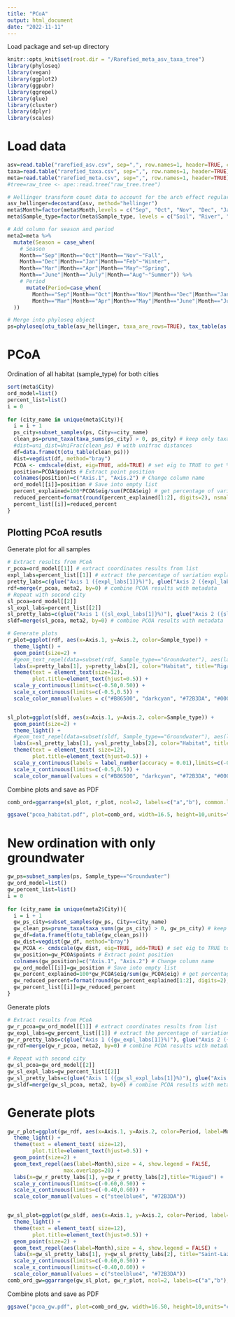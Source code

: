 ```yaml
---
title: "PCoA"
output: html_document
date: "2022-11-11"
---
```

Load package and set-up directory 
```r
knitr::opts_knit$set(root.dir = "/Rarefied_meta_asv_taxa_tree")
library(phyloseq)
library(vegan)
library(ggplot2)
library(ggpubr)
library(ggrepel)
library(glue)
library(cluster)
library(dplyr)
library(scales)
``` 
# Load data 
```r
asv=read.table("rarefied_asv.csv", sep=",", row.names=1, header=TRUE, check.names=FALSE) 
taxa=read.table("rarefied_taxa.csv", sep=",", row.names=1, header=TRUE) 
meta=read.table("rarefied_meta.csv", sep=",", row.names=1, header=TRUE) 
#tree=raw_tree <- ape::read.tree("raw_tree.tree")

# Hellinger transform count data to account for the arch effect regularly observed in ecological count data. 
asv_hellinger=decostand(asv, method="hellinger")
meta$Month=factor(meta$Month,levels = c("Sep", "Oct", "Nov", "Dec", "Jan", "Feb", "Mar", "Apr", "May", "June", "July","Aug")) 
meta$Sample_type=factor(meta$Sample_type, levels = c("Soil", "River", "Groundwater", "Snow"))

# Add column for season and period 
meta2=meta %>% 
  mutate(Season = case_when(
    # Season
    Month=="Sep"|Month=="Oct"|Month=="Nov"~"Fall",
    Month=="Dec"|Month=="Jan"|Month=="Feb"~"Winter",
    Month=="Mar"|Month=="Apr"|Month=="May"~"Spring",
    Month=="June"|Month=="July"|Month=="Aug"~"Summer")) %>%
    # Period
      mutate(Period=case_when(
        Month=="Sep"|Month=="Oct"|Month=="Nov"|Month=="Dec"|Month=="Jan"|Month=="Feb"~"Pre-recharge",
        Month=="Mar"|Month=="Apr"|Month=="May"|Month=="June"|Month=="July"|Month=="Aug"~"Post-recharge"
  ))

# Merge into phyloseq object 
ps=phyloseq(otu_table(asv_hellinger, taxa_are_rows=TRUE), tax_table(as.matrix(taxa)), sample_data(meta2))
```

# PCoA 
Ordination of all habitat (sample_type) for both cities 
```r
sort(meta$City)
ord_model=list()
percent_list=list()
i = 0
  
for (city_name in unique(meta$City)){
  i = i + 1
  ps_city=subset_samples(ps, City==city_name)
  clean_ps=prune_taxa(taxa_sums(ps_city) > 0, ps_city) # keep only taxa that have a total sum > 0 
  #dist=uni_dist=UniFrac(clean_ps) # with unifrac distances 
  df=data.frame(t(otu_table(clean_ps)))
  dist=vegdist(df, method="bray")
  PCOA <- cmdscale(dist, eig=TRUE, add=TRUE) # set eig to TRUE to get % of variance for each axis and correct negative eig values with add=TRUE
  position=PCOA$points # Extract point position 
  colnames(position)=c("Axis.1", "Axis.2") # Change column name 
  ord_model[[i]]=position # Save into empty list 
  percent_explained=100*PCOA$eig/sum(PCOA$eig) # get percentage of variation explained by each axis 
  reduced_percent=format(round(percent_explained[1:2], digits=2), nsmall=1, trim=TRUE) # reduce number of digits
  percent_list[[i]]=reduced_percent
}
``` 

## Plotting PCoA resutls 

Generate plot for all samples 
```r
# Extract results from PCoA 
r_pcoa=ord_model[[1]] # extract coordinates results from list
expl_labs=percent_list[[1]] # extract the percentage of variation explained from list 
pretty_labs=c(glue("Axis 1 ({expl_labs[1]}%)"), glue("Axis 2 ({expl_labs[2]}%)")) # modify the percentage (only 2 digits after comma and show at least one digit)
rdf=merge(r_pcoa, meta2, by=0) # combine PCOA results with metadata 
# Repeat with second city 
sl_pcoa=ord_model[[2]]
sl_expl_labs=percent_list[[2]]
sl_pretty_labs=c(glue("Axis 1 ({sl_expl_labs[1]}%)"), glue("Axis 2 ({sl_expl_labs[2]}%)"))
sldf=merge(sl_pcoa, meta2, by=0) # combine PCOA results with metadata 

# Generate plots 
r_plot=ggplot(rdf, aes(x=Axis.1, y=Axis.2, color=Sample_type)) + 
  theme_light() +
  geom_point(size=2) + 
  #geom_text_repel(data=subset(rdf, Sample_type=="Groundwater"), aes(label=Month), family="Palatino", size = 5, max.overlaps = Inf) + 
  labs(x=pretty_labs[1], y=pretty_labs[2], color="Habitat", title="Rigaud") + 
  theme(text = element_text(size=12), 
        plot.title=element_text(hjust=0.5)) + 
  scale_y_continuous(limits=c(-0.50,0.50)) +
  scale_x_continuous(limits=c(-0.5,0.5)) + 
  scale_color_manual(values = c("#B86500", "darkcyan", "#72B3DA", "#000000")) 


sl_plot=ggplot(sldf, aes(x=Axis.1, y=Axis.2, color=Sample_type)) + 
  geom_point(size=2) + 
  theme_light() + 
  #geom_text_repel(data=subset(sldf, Sample_type=="Groundwater"), aes(label=Month), family="Palatino", size = 5, max.overlaps = Inf) + 
  labs(x=sl_pretty_labs[1], y=sl_pretty_labs[2], color="Habitat", title="Saint-Lazare") + 
  theme(text = element_text( size=12), 
        plot.title=element_text(hjust=0.5)) + 
  scale_y_continuous(labels = label_number(accuracy = 0.01),limits=c(-0.50,0.50)) +
  scale_x_continuous(limits=c(-0.5,0.5)) + 
  scale_color_manual(values = c("#B86500", "darkcyan", "#72B3DA", "#000000")) 
```

Combine plots and save as PDF
```r
comb_ord=ggarrange(sl_plot, r_plot, ncol=2, labels=c("a","b"), common.legend = TRUE, legend="bottom")

ggsave("pcoa_habitat.pdf", plot=comb_ord, width=16.5, height=10,units="cm", path="/image/")
```

# New ordination with only groundwater 

```r
gw_ps=subset_samples(ps, Sample_type=="Groundwater")
gw_ord_model=list()
gw_percent_list=list()
i = 0
  
for (city_name in unique(meta2$City)){
  i = i + 1
  gw_ps_city=subset_samples(gw_ps, City==city_name)
  gw_clean_ps=prune_taxa(taxa_sums(gw_ps_city) > 0, gw_ps_city) # keep only taxa that have a total sum > 0 
  gw_df=data.frame(t(otu_table(gw_clean_ps)))
  gw_dist=vegdist(gw_df, method="bray")
  gw_PCOA <- cmdscale(gw_dist, eig=TRUE, add=TRUE) # set eig to TRUE to get % of variance for each axis and correct negative eig values with add=TRUE
  gw_position=gw_PCOA$points # Extract point position 
  colnames(gw_position)=c("Axis.1", "Axis.2") # Change column name 
  gw_ord_model[[i]]=gw_position # Save into empty list 
  gw_percent_explained=100*gw_PCOA$eig/sum(gw_PCOA$eig) # get percentage of variation explained by each axis 
  gw_reduced_percent=format(round(gw_percent_explained[1:2], digits=2), nsmall=1, trim=TRUE) # reduce number of digits
  gw_percent_list[[i]]=gw_reduced_percent
}
```

Generate plots 
```r
# Extract results from PCoA 
gw_r_pcoa=gw_ord_model[[1]] # extract coordinates results from list
gw_expl_labs=gw_percent_list[[1]] # extract the percentage of variation explained from list 
gw_r_pretty_labs=c(glue("Axis 1 ({gw_expl_labs[1]}%)"), glue("Axis 2 ({gw_expl_labs[2]}%)")) # modify the percentage (only 2 digits after comma and show at least one digit)
gw_rdf=merge(gw_r_pcoa, meta2, by=0) # combine PCOA results with metadata 

# Repeat with second city 
gw_sl_pcoa=gw_ord_model[[2]]
gw_sl_expl_labs=gw_percent_list[[2]]
gw_sl_pretty_labs=c(glue("Axis 1 ({gw_sl_expl_labs[1]}%)"), glue("Axis 2 ({gw_sl_expl_labs[2]}%)"))
gw_sldf=merge(gw_sl_pcoa, meta2, by=0) # combine PCOA results with metadata 
```
# Generate plots 
```r
gw_r_plot=ggplot(gw_rdf, aes(x=Axis.1, y=Axis.2, color=Period, label=Month)) + 
  theme_light() +
  theme(text = element_text( size=12), 
        plot.title=element_text(hjust=0.5)) + 
  geom_point(size=2) + 
  geom_text_repel(aes(label=Month),size = 4, show.legend = FALSE, 
                  max.overlaps=20) +
  labs(x=gw_r_pretty_labs[1], y=gw_r_pretty_labs[2],title="Rigaud") + 
  scale_y_continuous(limits=c(-0.60,0.50)) +
  scale_x_continuous(limits=c(-0.40,0.60)) + 
  scale_color_manual(values = c("steelblue4", "#72B3DA")) 


gw_sl_plot=ggplot(gw_sldf, aes(x=Axis.1, y=Axis.2, color=Period, label=Month)) + 
  theme_light() +
  theme(text = element_text( size=12), 
        plot.title=element_text(hjust=0.5)) + 
  geom_point(size=2) + 
  geom_text_repel(aes(label=Month),size = 4, show.legend = FALSE) +
  labs(x=gw_sl_pretty_labs[1], y=gw_sl_pretty_labs[2], title="Saint-Lazare") + 
  scale_y_continuous(limits=c(-0.60,0.50)) +
  scale_x_continuous(limits=c(-0.40,0.60)) + 
  scale_color_manual(values = c("steelblue4", "#72B3DA")) 
comb_ord_gw=ggarrange(gw_sl_plot, gw_r_plot, ncol=2, labels=c("a","b"), common.legend = TRUE, legend="bottom")
``` 

Combine plots and save as PDF
```r
ggsave("pcoa_gw.pdf", plot=comb_ord_gw, width=16.50, height=10,units="cm", path="/image/")
```
